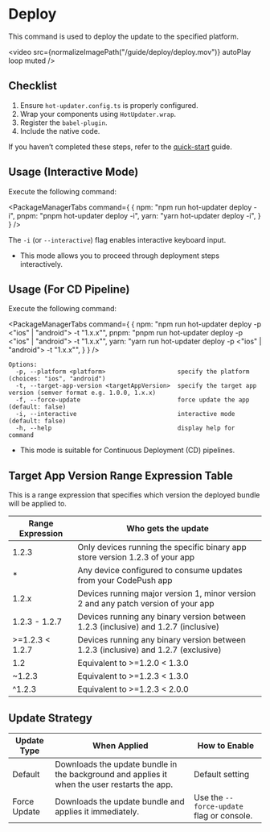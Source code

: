 
# Deploy
This command is used to deploy the update to the specified platform.

<video src={normalizeImagePath("/guide/deploy/deploy.mov")}  autoPlay loop muted />

## Checklist
1. Ensure `hot-updater.config.ts` is properly configured.
2. Wrap your components using `HotUpdater.wrap`.
3. Register the `babel-plugin`.
4. Include the native code.

If you haven’t completed these steps, refer to the [quick-start](./getting-started/quick-start-with-supabase.mdx) guide.

## Usage (Interactive Mode)
Execute the following command:

<PackageManagerTabs command={
  {
    npm: "npm run hot-updater deploy -i",
    pnpm: "pnpm hot-updater deploy -i",
    yarn: "yarn hot-updater deploy -i",
  }
} />

The `-i` (or `--interactive`) flag enables interactive keyboard input.
- This mode allows you to proceed through deployment steps interactively.

## Usage (For CD Pipeline)

Execute the following command:

<PackageManagerTabs command={
  {
    npm: "npm run hot-updater deploy -p <\"ios\" | \"android\"> -t \"1.x.x\"",
    pnpm: "pnpm run hot-updater deploy -p <\"ios\" | \"android\"> -t \"1.x.x\"",
    yarn: "yarn run hot-updater deploy -p <\"ios\" | \"android\"> -t \"1.x.x\"",
  }
} />

```
Options:
  -p, --platform <platform>                    specify the platform (choices: "ios", "android")
  -t, --target-app-version <targetAppVersion>  specify the target app version (semver format e.g. 1.0.0, 1.x.x)
  -f, --force-update                           force update the app (default: false)
  -i, --interactive                            interactive mode (default: false)
  -h, --help                                   display help for command
```
- This mode is suitable for Continuous Deployment (CD) pipelines.


## Target App Version Range Expression Table

This is a range expression that specifies which version the deployed bundle will be applied to.

| Range Expression | Who gets the update |
| --- | --- |
| 1.2.3 | Only devices running the specific binary app store version 1.2.3 of your app |
| * | Any device configured to consume updates from your CodePush app |
| 1.2.x | Devices running major version 1, minor version 2 and any patch version of your app |
| 1.2.3 - 1.2.7 | Devices running any binary version between 1.2.3 (inclusive) and 1.2.7 (inclusive) |
| >=1.2.3 < 1.2.7 | Devices running any binary version between 1.2.3 (inclusive) and 1.2.7 (exclusive) |
| 1.2 | Equivalent to >=1.2.0 < 1.3.0 |
| ~1.2.3 | Equivalent to >=1.2.3 < 1.3.0 |
| ^1.2.3 | Equivalent to >=1.2.3 < 2.0.0 |

## Update Strategy

| Update Type   | When Applied                                              | How to Enable                              |
|---------------|----------------------------------------------------------|-------------------------------------------|
| Default       | Downloads the update bundle in the background and applies it when the user restarts the app. | Default setting                           |
| Force Update  | Downloads the update bundle and applies it immediately.   | Use the `--force-update` flag or console. |
